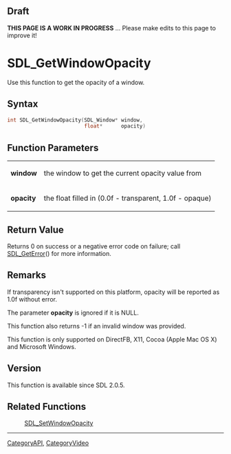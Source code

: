== Draft ==

'''THIS PAGE IS A WORK IN PROGRESS''' ... Please make edits to this page to improve it!


<!-- #You will need to remove the line #acl All:read above in order to be able to save the new page.  Do not remove any other content above this comment.  You may delete this comment before you save. -->

<!-- #*^*^*^*^*See http://wiki.libsdl.org/moin.cgi/SGFunctions for details on editing this page*^*^*^*^* -->


= SDL_GetWindowOpacity =
Use this function to get the opacity of a window.




== Syntax ==
<syntaxhighlight lang='c++'>
int SDL_GetWindowOpacity(SDL_Window* window,
                         float*      opacity)
</syntaxhighlight>


== Function Parameters ==
{|
|'''window'''
|the window to get the current opacity value from
|-
|'''opacity'''
|the float filled in (0.0f - transparent, 1.0f - opaque)
|}


== Return Value ==
Returns 0 on success or a negative error code on failure; call [[SDL_GetError]]() for more information.



== Remarks ==
If transparency isn't supported on this platform, opacity will be reported as 1.0f without error.

The parameter '''opacity''' is ignored if it is NULL.

This function also returns -1 if an invalid window was provided.

This function is only supported on DirectFB, X11, Cocoa (Apple Mac OS X) and Microsoft Windows.


== Version ==
This function is available since SDL 2.0.5.


== Related Functions ==
:[[SDL_SetWindowOpacity]]
<!-- #Remove this section if empty -->

----
[[CategoryAPI]], [[CategoryVideo]]
<!-- #See the Style Guide for instructions on editing the footer. -->
